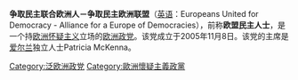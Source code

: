 {{unreferenced|time=2015-09-21T02:55:25+00:00}}
'''争取民主联合欧洲人－争取民主欧洲联盟'''（[[英语|英语]]：Europeans United for Democracy - Alliance for a Europe of Democracies），前称'''欧盟民主人士'''，是一个持[[欧洲怀疑主义|欧洲怀疑主义]]立场的[[欧洲政党|欧洲政党]]。该党成立于2005年11月8日。该党的主席是[[爱尔兰|爱尔兰]]独立人士Patricia McKenna。
{{欧盟政党}}
{{政党小作品}}
[[Category:泛欧洲政党|Category:泛欧洲政党]]
[[Category:歐洲懷疑主義政黨|Category:歐洲懷疑主義政黨]]